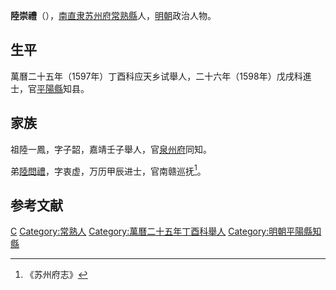 '''陸崇禮'''（{{bd|？||？|catIdx=}}），[[南直隶|南直隶]][[苏州府|苏州府]][[常熟縣|常熟縣]]人，[[明朝|明朝]]政治人物。

== 生平 ==
萬曆二十五年（1597年）丁酉科应天乡试舉人，二十六年（1598年）戊戌科進士，官[[平陽縣|平陽縣]]知县。

== 家族 ==
祖陸一鳳，字子韶，嘉靖壬子舉人，官[[泉州府|泉州府]]同知。

弟[[陸問禮|陸問禮]]，字衷虚，万历甲辰进士，官南赣巡抚<ref>《苏州府志》</ref>。

==参考文献==
{{reflist}}

{{萬曆二十六年戊戌科殿試金榜}}

{{Authority control}}

{{DEFAULTSORT:}}
[[Category:陸姓|C]]
[[Category:常熟人|Category:常熟人]]
[[Category:萬曆二十五年丁酉科舉人|Category:萬曆二十五年丁酉科舉人]]
[[Category:明朝平陽縣知縣|Category:明朝平陽縣知縣]]